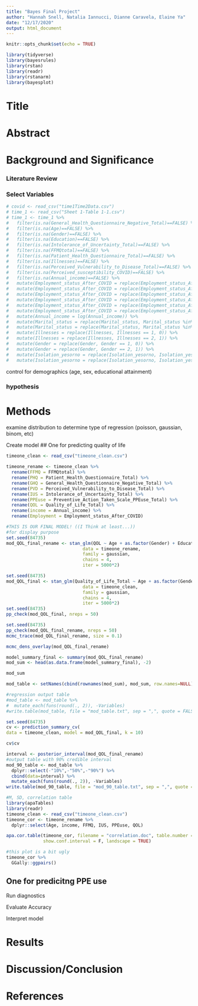 ```yaml
---
title: "Bayes Final Project"
author: "Hannah Snell, Natalia Iannucci, Dianne Caravela, Elaine Ya"
date: "12/17/2020"
output: html_document
---
```


```r
knitr::opts_chunk$set(echo = TRUE)

library(tidyverse)
library(bayesrules)
library(rstan)
library(readr)
library(rstanarm)
library(bayesplot)
```

# Title


# Abstract 


# Background and Significance

### Literature Review

### Select Variables

```r
# covid <- read_csv("time1Time2Data.csv")
# time_1 <- read_csv("Sheet 1-Table 1-1.csv")
# time_1 <- time_1 %>%
#   filter(is.na(General_Health_Questionnaire_Negative_Total)==FALSE) %>%
#   filter(is.na(Age)==FALSE) %>%
#   filter(is.na(Gender)==FALSE) %>%
#   filter(is.na(Education)==FALSE) %>%
#   filter(is.na(Intolerance_of_Uncertainty_Total)==FALSE) %>%
#   filter(is.na(FFMQtotal)==FALSE) %>%
#   filter(is.na(Patient_Health_Questionnaire_Total)==FALSE) %>%
#   filter(is.na(Illnesses)==FALSE) %>%
#   filter(is.na(Perceived_Vulnerability_to_Disease_Total)==FALSE) %>%
#   filter(is.na(Perceived_susceptibility_COVID)==FALSE) %>%
#   filter(is.na(Annual_income)==FALSE) %>%
#   mutate(Employment_status_After_COVID = replace(Employment_status_After_COVID, Employment_status_After_COVID %in% c(4, 5, 6, 7), "unemployed")) %>%
#   mutate(Employment_status_After_COVID = replace(Employment_status_After_COVID, Employment_status_After_COVID %in% c(1,2), "parttime")) %>%
#   mutate(Employment_status_After_COVID = replace(Employment_status_After_COVID, Employment_status_After_COVID == 3, "fulltime")) %>%
#   mutate(Employment_status_After_COVID = replace(Employment_status_After_COVID, Employment_status_After_COVID == "unemployed", 0)) %>%
#   mutate(Employment_status_After_COVID = replace(Employment_status_After_COVID, Employment_status_After_COVID == "parttime", 1)) %>%
#   mutate(Employment_status_After_COVID = replace(Employment_status_After_COVID, Employment_status_After_COVID == "fulltime", 2)) %>%
#   mutate(Annual_income = log(Annual_income)) %>%
#   mutate(Marital_status = replace(Marital_status, Marital_status %in% c(1, 5, 6), 0)) %>%
#   mutate(Marital_status = replace(Marital_status, Marital_status %in% c(2, 3, 4), 1)) %>%
#   mutate(Illnesses = replace(Illnesses, Illnesses == 1, 0)) %>%
#   mutate(Illnesses = replace(Illnesses, Illnesses == 2, 1)) %>%
#   mutate(Gender = replace(Gender, Gender == 1, 0)) %>%
#   mutate(Gender = replace(Gender, Gender == 2, 1)) %>%
#   mutate(Isolation_yesorno = replace(Isolation_yesorno, Isolation_yesorno == 1, 0)) %>%
#   mutate(Isolation_yesorno = replace(Isolation_yesorno, Isolation_yesorno == 2, 1))
```


control for demographics (age, sex, educational attainment)

### hypothesis

# Methods

examine distribution to determine type of regression (poisson, gaussian, binom, etc)

Create model
## One for predicting quality of life

```r
timeone_clean <- read_csv("timeone_clean.csv")

timeone_rename <- timeone_clean %>%
  rename(FFMQ = FFMQtotal) %>%
  rename(PHQ = Patient_Health_Questionnaire_Total) %>%
  rename(GHQ = General_Health_Questionnaire_Negative_Total) %>%
  rename(PVD = Perceived_Vulnerability_to_Disease_Total) %>%
  rename(IUS = Intolerance_of_Uncertainty_Total) %>%
  rename(PPEuse = Preventive_Action_Taken_Scale_PPEuse_Total) %>%
  rename(QOL = Quality_of_Life_Total) %>%
  rename(income = Annual_income) %>%
  rename(Employment = Employment_status_After_COVID)

#THIS IS OUR FINAL MODEL! ((I Think at least...))
#for display purpose 
set.seed(84735)
mod_QOL_final_rename <- stan_glm(QOL ~ Age + as.factor(Gender) + Education + as.factor(Illnesses) + as.factor(Marital_status) + income + as.factor(Employment) + Isolation_yesorno + FFMQ,
                             data = timeone_rename,
                             family = gaussian,
                             chains = 4,
                             iter = 5000*2)

set.seed(84735)
mod_QOL_final <- stan_glm(Quality_of_Life_Total ~ Age + as.factor(Gender) + Education + as.factor(Marital_status) + Annual_income + as.factor(Employment_status_After_COVID) + Isolation_yesorno + FFMQtotal + as.factor(Illnesses),
                             data = timeone_clean,
                             family = gaussian,
                             chains = 4,
                             iter = 5000*2)
set.seed(84735)
pp_check(mod_QOL_final, nreps = 50)

set.seed(84735)
pp_check(mod_QOL_final_rename, nreps = 50)
mcmc_trace(mod_QOL_final_rename, size = 0.1)

mcmc_dens_overlay(mod_QOL_final_rename)
```

```r
model_summary_final <- summary(mod_QOL_final_rename)
mod_sum <- head(as.data.frame(model_summary_final), -2)

mod_sum

mod_table <- setNames(cbind(rownames(mod_sum), mod_sum, row.names=NULL), c("Variables", "mean", "mcse", "sd","10%", "50%", "90%", "n_eff","Rhat"))

#regression output table 
#mod_table <- mod_table %>%
#  mutate_each(funs(round(., 2)), -Variables) 
#write.table(mod_table, file = "mod_table.txt", sep = ",", quote = FALSE, row.names = F)

set.seed(84735)
cv <- prediction_summary_cv(
data = timeone_clean, model = mod_QOL_final, k = 10)

cv$cv

interval <- posterior_interval(mod_QOL_final_rename)
#output table with 90% credible interval 
mod_90_table <- mod_table %>%
  dplyr::select(-"10%",-"50%",-"90%") %>%
  cbind(data=interval) %>%
  mutate_each(funs(round(., 2)), -Variables) 
write.table(mod_90_table, file = "mod_90_table.txt", sep = ",", quote = FALSE, row.names = F)
```

```r
#M, SD, correlation table 
library(apaTables)
library(readr)
timeone_clean <- read_csv("timeone_clean.csv")
timeone_cor <- timeone_rename %>%
  dplyr::select(Age, income, FFMQ, IUS, PPEuse, QOL)

apa.cor.table(timeone_cor, filename = "correlation.doc", table.number = 1,
              show.conf.interval = F, landscape = TRUE)

#this plot is a bit ugly
timeone_cor %>%
  GGally::ggpairs()
```

## One for predicitng PPE use

Run diagnostics 

Evaluate Accuracy 

Interpret model

# Results


# Discussion/Conclusion


# References 